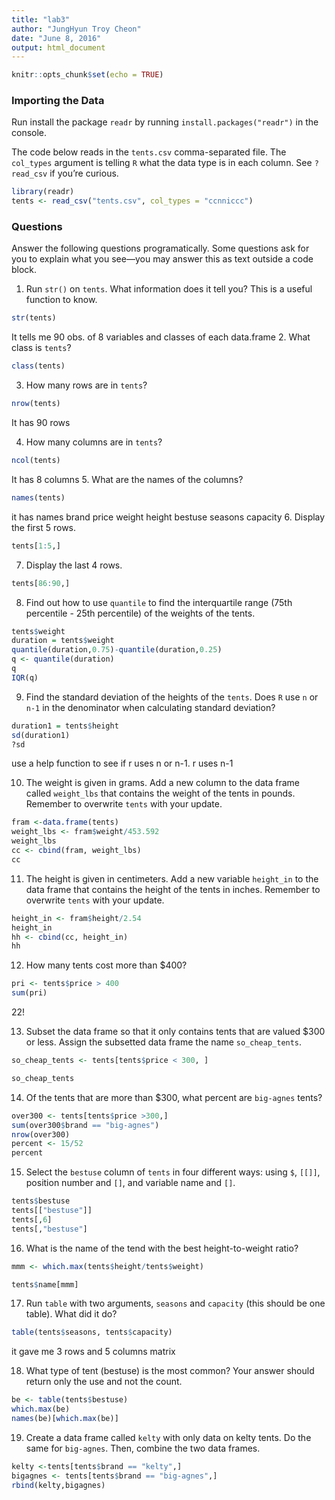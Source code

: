 ```yaml
---
title: "lab3"
author: "JungHyun Troy Cheon"
date: "June 8, 2016"
output: html_document
---
```


```r
knitr::opts_chunk$set(echo = TRUE)
```

### Importing the Data
Run install the package `readr` by running `install.packages("readr")` in the console.

The code below reads in the `tents.csv` comma-separated file.  The `col_types` argument is telling `R` what the data type is in each column.  See `?read_csv` if you're curious.
```r
library(readr)
tents <- read_csv("tents.csv", col_types = "ccnniccc")
```

### Questions
Answer the following questions programatically.  Some questions ask for you to explain what you see---you may answer this as text outside a code block.

1. Run `str()` on `tents`.  What information does it tell you? This is a useful function to know.
```r
str(tents)
```
It tells me 90 obs. of 8 variables and classes of each data.frame
2. What class is `tents`?
```r
class(tents)
```

3. How many rows are in `tents`?
```r
nrow(tents)
```
It has 90 rows

4. How many columns are in `tents`?
```r
ncol(tents)
```
It has 8 columns
5. What are the names of the columns?
```r
names(tents)
```
it has names brand price weight height bestuse seasons capacity
6. Display the first 5 rows.
```r
tents[1:5,]
```

7. Display the last 4 rows.
```r
tents[86:90,]
```

8. Find out how to use `quantile` to find the interquartile range (75th percentile - 25th percentile) of the weights of the tents.
```r
tents$weight
duration = tents$weight
quantile(duration,0.75)-quantile(duration,0.25)
q <- quantile(duration)
q
IQR(q)

```

9. Find the standard deviation of the heights of the `tents`.  Does `R` use `n` or `n-1` in the denominator when calculating standard deviation?
```r
duration1 = tents$height
sd(duration1)
?sd
```
use a help function to see if r uses n or n-1. r uses n-1

10. The weight is given in grams.  Add a new column to the data frame called `weight_lbs` that contains the weight of the tents in pounds.  Remember to overwrite `tents` with your update.
```r
fram <-data.frame(tents)
weight_lbs <- fram$weight/453.592
weight_lbs
cc <- cbind(fram, weight_lbs)
cc
```

11. The height is given in centimeters.  Add a new variable `height_in` to the data frame that contains the height of the tents in inches. Remember to overwrite `tents` with your update.
```r
height_in <- fram$height/2.54
height_in
hh <- cbind(cc, height_in)
hh
```

12. How many tents cost more than $400?
```r
pri <- tents$price > 400
sum(pri)
```
22!

13. Subset the data frame so that it only contains tents that are valued $300 or less.  Assign the subsetted data frame the name `so_cheap_tents`.
```r
so_cheap_tents <- tents[tents$price < 300, ]

so_cheap_tents
```

14. Of the tents that are more than $300, what percent are `big-agnes` tents?
```r
over300 <- tents[tents$price >300,]
sum(over300$brand == "big-agnes")
nrow(over300)
percent <- 15/52
percent
```


15. Select the `bestuse` column of `tents` in four different ways: using `$`, `[[]]`, position number and `[]`, and variable name and `[]`. 
```r
tents$bestuse
tents[["bestuse"]]
tents[,6]
tents[,"bestuse"]        
```

16. What is the name of the tend with the best height-to-weight ratio?
```r
mmm <- which.max(tents$height/tents$weight)

tents$name[mmm]
```

17. Run `table` with two arguments, `seasons` and `capacity` (this should be one table).  What did it do?
```r
table(tents$seasons, tents$capacity)
```
it gave me 3 rows and 5 columns matrix

18. What type of tent (bestuse) is the most common? Your answer should return only the use and not the count.
```r
be <- table(tents$bestuse)
which.max(be)
names(be)[which.max(be)]
```


19. Create a data frame called `kelty` with only data on kelty tents.  Do the same for `big-agnes`.  Then, combine the two data frames.
```r
kelty <-tents[tents$brand == "kelty",]
bigagnes <- tents[tents$brand == "big-agnes",]
rbind(kelty,bigagnes)

```
